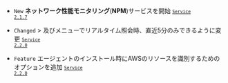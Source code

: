 - <code class="New">New</code> <b>ネットワーク性能モニタリング</b>(<b>NPM</b>)サービスを開始 <code class='changelog-service'><a href="../release-notes/service/service-2_1_x"><code class='changelog-service'>Service 2.1.7​</code></a></code>

- <code class="Changed">Changed</code> <Cmdname sid="side_dashboard" className="uitext" /> &gt; <Cmdname sid="side_npmDashboard" className="uitext" />及び<Cmdname sid="side_npmProgressTCP" className="uitext" />メニューでリアルタイム照会時、直近5分のみできるように変更 <code class='changelog-service'><a href="../release-notes/service/service-2_2_x"><code class='changelog-service'>Service 2.2.0​</code></a></code>

- <code class="Feature">Feature</code> エージェントのインストール時にAWSのリソースを識別するためのオプションを追加 <code class='changelog-service'><a href="../release-notes/service/service-2_2_x"><code class='changelog-service'>Service 2.2.0​</code></a></code>
